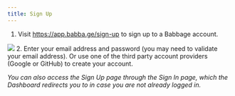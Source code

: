 ```yaml
---
title: Sign Up
---
```


1. Visit https://app.babba.ge/sign-up to sign up to a Babbage account. 
<img src="/assets/dashboard/sign-up.png"/>
2. Enter your email address and password (you may need to validate your email
   address). Or use one of the third party account providers (Google or GitHub) to create your account.

*You can also access the Sign Up page through the Sign In page, which the Dashboard redirects you to in case you are not already logged in.*